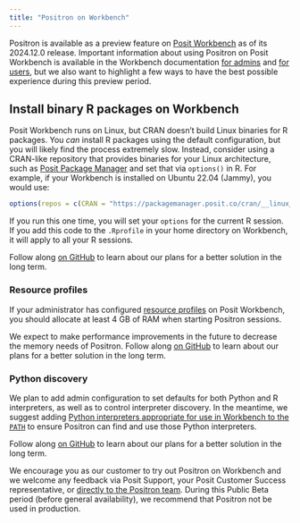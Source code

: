 ```yaml
---
title: "Positron on Workbench"
---
```


Positron is available as a preview feature on [Posit Workbench](https://posit.co/products/enterprise/workbench/) as of its 2024.12.0 release. Important information about using Positron on Posit Workbench is available in the Workbench documentation [for admins](https://docs.posit.co/ide/server-pro/2024.12.0/positron_sessions/) and [for users](https://docs.posit.co/ide/server-pro/user/2024.12.0/positron/getting-started/), but we also want to highlight a few ways to have the best possible experience during this preview period.

## Install binary R packages on Workbench

Posit Workbench runs on Linux, but CRAN doesn't build Linux binaries for R packages. You _can_ install R packages using the default configuration, but you will likely find the process extremely slow. Instead, consider using a CRAN-like repository that provides binaries for your Linux architecture, such as [Posit Package Manager](https://packagemanager.posit.co/client/#/repos/cran/setup) and set that via `options()` in R. For example, if your Workbench is installed on Ubuntu 22.04 (Jammy), you would use:

```r
options(repos = c(CRAN = "https://packagemanager.posit.co/cran/__linux__/jammy/latest"))
```

If you run this one time, you will set your `options` for the current R session. If you add this code to the `.Rprofile` in your home directory on Workbench, it will apply to all your R sessions.

Follow along [on GitHub](https://github.com/posit-dev/positron/issues/5318) to learn about our plans for a better solution in the long term.

### Resource profiles

If your administrator has configured [resource profiles](https://docs.posit.co/ide/server-pro/getting_started/installation/kubernetes_installation.html#setup-resource-profiles) on Posit Workbench, you should allocate at least 4 GB of RAM when starting Positron sessions.

We expect to make performance improvements in the future to decrease the memory needs of Positron. Follow along [on GitHub](https://github.com/posit-dev/positron/issues/5050) to learn about our plans for a better solution in the long term.

### Python discovery

We plan to add admin configuration to set defaults for both Python and R interpreters, as well as to control interpreter discovery. In the meantime, we suggest adding [Python interpreters appropriate for use in Workbench to the `PATH`](https://docs.posit.co/ide/server-pro/python/configuring_default.html) to ensure Positron can find and use those Python interpreters.

Follow along [on GitHub](https://github.com/posit-dev/positron/issues/3574) to learn about our plans for a better solution in the long term.

:::{.callout-note}
We encourage you as our customer to try out Positron on Workbench and we welcome any feedback via Posit Support, your Posit Customer Success representative, or [directly to the Positron team](/feedback.qmd). During this Public Beta period (before general availability), we recommend that Positron not be used in production.
:::
